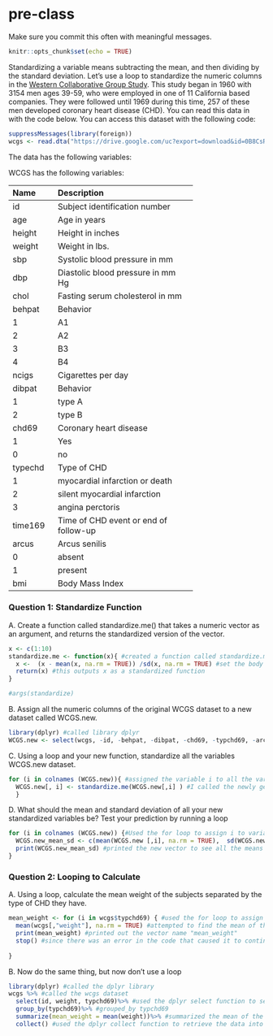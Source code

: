 # pre-class


Make sure you commit this often with meaningful messages. 



```r
knitr::opts_chunk$set(echo = TRUE)
```








Standardizing a variable means subtracting the mean, and then dividing by the standard deviation. Let’s use a loop to standardize the numeric columns in the [Western Collaborative Group Study](https://clinicaltrials.gov/ct2/show/NCT00005174). This study began in 1960 with 3154 men ages 39-59, who were employed in one of 11 California based companies. They were followed until 1969 during this time, 257 of these men developed coronary heart disease (CHD). You can read this data in with the code below. You can access this dataset with the following code:

```R

suppressMessages(library(foreign))
wcgs <- read.dta("https://drive.google.com/uc?export=download&id=0B8CsRLdwqzbzYWxfN3ExQllBQkU")
```

The data has the following variables:



WCGS has the following variables:

-----------------------------------------------------------
Name    Description
------- -------------------------------------------
id      Subject identification number

age     Age in years

height  Height in inches

weight  Weight in lbs.

sbp     Systolic blood pressure in mm 

dbp     Diastolic blood pressure in mm Hg

chol    Fasting serum cholesterol in mm 

behpat  Behavior

  1       A1

  2       A2

  3       B3

  4       B4

ncigs   Cigarettes per day

dibpat  Behavior

1       type A

2       type B

chd69   Coronary heart disease

1       Yes

0       no

typechd Type of CHD

1       myocardial infarction or death

2       silent myocardial infarction

3       angina perctoris

time169 Time of CHD event or end of follow-up

arcus   Arcus senilis

0       absent

1       present

bmi     Body Mass Index
-----------------------------------------------------------




### Question 1: Standardize Function

A. Create a function called standardize.me() that takes a numeric vector as an argument, and returns the standardized version of the vector. 

```r
x <- c(1:10)
standardize.me <- function(x){ #created a function called standardize.me() with an argument that assigns x as numeric
  x <-  (x - mean(x, na.rm = TRUE)) /sd(x, na.rm = TRUE) #set the body of the function to return a standardized version of the vector where I subtract the mean of x and divided by the standard deviation of x
  return(x) #this outputs x as a standardized function
}

#args(standardize)
```
B. Assign all the numeric columns of the original WCGS dataset to a new dataset called WCGS.new.
```r
library(dplyr) #called library dplyr
WCGS.new <- select(wcgs, -id, -behpat, -dibpat, -chd69, -typchd69, -arcus, -agecat) #used the dplyr function "select" to select all numeric columns in the original WCGS dataset by removing the indicated columns and assigned them to the new dataset "WCGS.new"
```

C. Using a loop and your new function, standardize all the variables WCGS.new dataset.
```r
for (i in colnames (WCGS.new)){ #assigned the variable i to all the variables in the column of the WCGS.new dataset
  WCGS.new[, i] <- standardize.me(WCGS.new[,i] ) #I called the newly generated standardized.me function on the colnames of i and performed an over-write of standarized dataset. 
  }

```
D. What should the mean and standard deviation of all your new standardized variables be? Test your prediction by running a loop
```r
for (i in colnames (WCGS.new)) {#Used the for loop to assign i to variables in the colnames of the WCGS.new dataset
  WCGS.new_mean_sd <- c(mean(WCGS.new [,i], na.rm = TRUE),  sd(WCGS.new [,i], na.rm = TRUE)) #used the cantenation sign to combine the commands for finding the mean and standard deviation for iteration of all the numeric colnames in the WCGS.new dataset. Wraped the commands to a vector name.
  print(WCGS.new_mean_sd) #printed the new vector to see all the means and sds for all the columns of the iterated dataset
}

```




### Question 2: Looping to Calculate

A. Using a loop, calculate the mean weight of the subjects separated by the type of CHD they have.
```r
mean_weight <- for (i in wcgs$typchd69) { #used the for loop to assign i to all variables of the typchd69 column in the "wcgs" dataset. Assigned this to a vector called "mean_weight"
  mean(wcgs[,"weight"], na.rm = TRUE) #attempted to find the mean of the weight column
  print(mean_weight) #printed out the vector name "mean_weight"
  stop() #since there was an error in the code that caused it to continue running, I used the "stop()" function to terminate the run
  
}

```
B. Now do the same thing, but now don’t use a loop
```r
library(dplyr) #called the dplyr library
wcgs %>% #called the wcgs dataset 
  select(id, weight, typchd69)%>% #used the dplyr select function to select the variables "id", "weight" and "typch69"
  group_by(typchd69)%>% #grouped_by typchd69
  summarize(mean_weight = mean(weight))%>% #summarized the mean of the weight for the subjects according to their type of cdh
  collect() #used the dplyr collect function to retrieve the data into a local tibble
  


```

